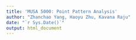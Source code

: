 ```yaml
---
title: 'MUSA 5000: Point Pattern Analysis'
author: "Zhanchao Yang, Haoyu Zhu, Kavana Raju"
date: "`r Sys.Date()`"
output: html_document
---
```

